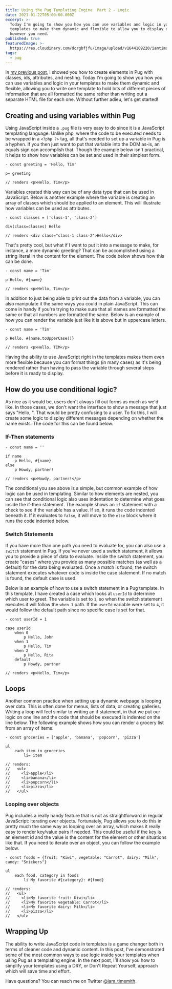 ```yaml
---
title: Using the Pug Templating Engine  Part 2 - Logic
date: 2021-01-22T05:00:00.000Z
excerpt: >-
  Today I'm going to show you how you can use variables and logic in your
  templates to make them dynamic and flexible to allow you to display data
  however you need.
published: true
featuredImage: >-
  https://res.cloudinary.com/dcrgbfjfu/image/upload/v1644109220/iamtimsmith/using-the-pug-templating-engine-part-2-logic_ngbh0q.jpg
tags:
  - pug
---
```


In [my previous post](/blog/using-the-pug-templating-engine-part-1-markup), I showed you how to create elements in Pug with classes, ids, attributes, and nesting. Today I'm going to show you how you can use variables and logic in your templates to make them dynamic and flexible, allowing you to write one template to hold lots of different pieces of information that are all formatted the same rather than writing out a separate HTML file for each one. Without further adieu, let's get started!

<Gif
  src="https://media.giphy.com/media/cfUMNY4RfGhEc/giphy.mp4"
  caption="A surprised-looking pug."
  width={300}
/>

## Creating and using variables within Pug

Using JavaScript inside a `.pug` file is very easy to do since it is a JavaScript templating language. Unlike php, where the code to be executed needs to be wrapped in a `<?php ?>` tag, all that's needed to set up a variable in Pug is a hyphen. If you then just want to put that variable into the DOM as-is, an equals sign can accomplish that. Though the example below isn't practical, it helps to show how variables can be set and used in their simplest form.

```pug
- const greeting = 'Hello, Tim'

p= greeting

// renders <p>Hello, Tim</p>
```

Variables created this way can be of any data type that can be used in JavaScript. Below is another example where the variable is creating an array of classes which should be applied to an element. This will illustrate how variables can be used as attributes.

```pug
- const classes = ['class-1', 'class-2']

div(class=classes) Hello

// renders <div class="class-1 class-2">Hello</div>
```

That's pretty cool, but what if I want to put it into a message to make, for instance, a more dynamic greeting? That can be accomplished using a string literal in the content for the element. The code below shows how this can be done.

```pug
- const name = 'Tim'

p Hello, #{name}

// renders <p>Hello, Tim</p>
```

In addition to just being able to print out the data from a variable, you can also manipulate it the same ways you could in plain JavaScript. This can come in handy if you're trying to make sure that all names are formatted the same or that all numbers are formatted the same. Below is an example of how you can render the variable just like it is above but in uppercase letters.

```pug
- const name = 'Tim'

p Hello, #{name.toUpperCase()}

// renders <p>Hello, TIM</p>
```

Having the ability to use JavaScript right in the templates makes them even more flexible because you can format things (in many cases) as it's being rendered rather than having to pass the variable through several steps before it is ready to display.

## How do you use conditional logic?

As nice as it would be, users don't always fill out forms as much as we'd like. In those cases, we don't want the interface to show a message that just says "Hello, ". That would be pretty confusing to a user. To fix this, I will create some logic to display different messages depending on whether the name exists. The code for this can be found below.

### If-Then statements

```pug
- const name = ''

if name
	p Hello, #{name}
else
	p Howdy, partner!

// renders <p>Howdy, partner!</p>
```

The conditional you see above is a simple, but common example of how logic can be used in templating. Similar to how elements are nested, you can see that conditional logic also uses indentation to determine what goes inside the if-then statement. The example shows an `if` statement with a check to see if the variable has a value. If so, it runs the code indented beneath it. If it evaluates to `false`, it will move to the `else` block where it runs the code indented below.

<EmailSignup />

### Switch Statements

If you have more than one path you need to evaluate for, you can also use a `switch` statement in Pug. If you've never used a switch statement, it allows you to provide a piece of data to evaluate. Inside the switch statement, you create "cases" where you provide as many possible matches (as well as a default) for the data being evaluated. Once a match is found, the switch statement executes whatever code is inside the case statement. If no match is found, the default case is used.

Below is an example of how to use a switch statement in a Pug template. In this template, I have created a case which looks at `userId` to determine which user to greet. The variable is set to `1`, so when the switch statement executes it will follow the `when 1` path. If the `userId` variable were set to `4`, it would follow the default path since no specific case is set for that.

```pug
- const userId = 1

case userId
	when 0
		p Hello, John
	when 1
		p Hello, Tim
	when 2
		p Hello, Rita
	default
		p Howdy, partner

// renders <p>Hello, Tim</p>
```

## Loops

Another common practice when setting up a dynamic webpage is looping over data. This is often done for menus, lists of data, or creating galleries. Writing a loop will feel similar to writing an if statement, in that we put our logic on one line and the code that should be executed is indented on the line below. The following example shows how you can render a grocery list from an array of items.

```pug
- const groceries = ['apple', 'banana', 'popcorn', 'pizza']

ul
	each item in groceries
		li= item

// renders:
//   <ul>
//     <li>apple</li>
//     <li>banana</li>
//     <li>popcorn</li>
//     <li>pizza</li>
//   </ul>
```

### Looping over objects

Pug includes a really handy feature that is not as straightforward in regular JavaScript: iterating over objects. Fortunately, Pug allows you to do this in pretty much the same way as looping over an array, which makes it really easy to render key/value pairs if needed. This could be useful if the key is an element id and the value is the content for the element or other situations like that. If you need to iterate over an object, you can follow the example below.

```pug
- const foods = {fruit: "Kiwi", vegetable: "Carrot", dairy: "Milk", candy: "Snickers"}

ul
	each food, category in foods
		li My favorite #{category}: #{food}

// renders:
//   <ul>
//     <li>My favorite fruit: Kiwi</li>
//     <li>My favorite vegetable: Carrot</li>
//     <li>My favorite dairy: Milk</li>
//     <li>pizza</li>
//   </ul>
```

## Wrapping Up

The ability to write JavaScript code in templates is a game changer both in terms of cleaner code and dynamic content. In this post, I've demonstrated some of the most common ways to use logic inside your templates when using Pug as a templating engine. In the next post, I'll show you how to simplify your templates using a DRY, or Don't Repeat Yourself, approach which will save time and effort.

Have questions? You can reach me on Twitter [@iam_timsmith](https://www.twitter.com/iam_timsmith).
